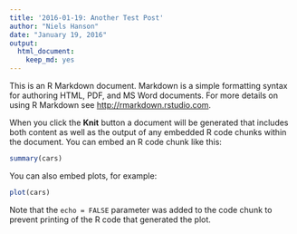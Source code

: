 ```yaml
---
title: '2016-01-19: Another Test Post'
author: "Niels Hanson"
date: "January 19, 2016"
output:
  html_document:
    keep_md: yes
---
```


This is an R Markdown document. Markdown is a simple formatting syntax for authoring HTML, PDF, and MS Word documents. For more details on using R Markdown see <http://rmarkdown.rstudio.com>.

When you click the **Knit** button a document will be generated that includes both content as well as the output of any embedded R code chunks within the document. You can embed an R code chunk like this:

```r
summary(cars)
```

You can also embed plots, for example:

```r
plot(cars)
```

Note that the `echo = FALSE` parameter was added to the code chunk to prevent printing of the R code that generated the plot.
